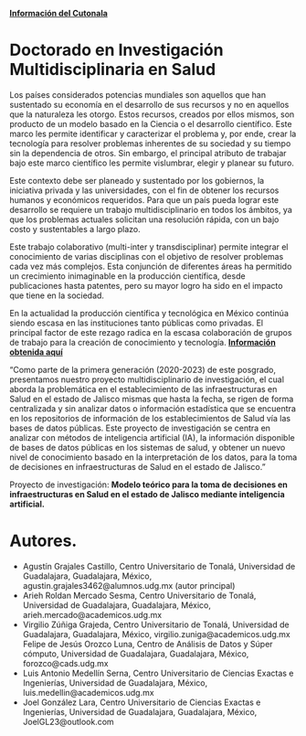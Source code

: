 [**Información del Cutonala**](http://www.cutonala.udg.mx/)

# Doctorado en Investigación Multidisciplinaria en Salud

Los países considerados potencias mundiales son aquellos que han sustentado su economía en el desarrollo de sus recursos y no en aquellos que la naturaleza les otorgo. Estos recursos, creados por ellos mismos, son producto de un modelo basado en la Ciencia o el desarrollo científico. Este marco les permite identificar y caracterizar el problema y, por ende, crear la tecnología para resolver problemas inherentes de su sociedad y su tiempo sin la dependencia de otros. Sin embargo, el principal atributo de trabajar bajo este marco científico les permite vislumbrar, elegir y planear su futuro.  

Este contexto debe ser planeado y sustentado por los gobiernos, la iniciativa privada y las universidades, con el fin de obtener los recursos humanos y económicos requeridos. Para que un país pueda lograr este desarrollo se requiere un trabajo multidisciplinario en todos los ámbitos, ya que los problemas actuales solicitan una resolución rápida, con un bajo costo y sustentables a largo plazo.

Este trabajo colaborativo (multi-inter y transdisciplinar) permite integrar el conocimiento de varias disciplinas con el objetivo de resolver problemas cada vez más complejos. Esta conjunción de diferentes áreas ha permitido un crecimiento inimaginable en la producción científica, desde publicaciones hasta patentes, pero su mayor logro ha sido en el impacto que tiene en la sociedad.

En la actualidad la producción científica y tecnológica en México continúa siendo escasa en las instituciones tanto públicas como privadas. El principal factor de este rezago radica en la escasa colaboración de grupos de trabajo para la creación de conocimiento y tecnología.
[**Información obtenida aquí**](http://www.cutonala.udg.mx/oferta-academica/DIMS)

“Como parte de la primera generación (2020-2023) de este posgrado, presentamos nuestro proyecto multidisciplinario de investigación, el cual aborda la problemática en el establecimiento de las infraestructuras en Salud en el estado de Jalisco mismas que hasta la fecha, se rigen de forma centralizada y sin analizar datos o información estadística que se encuentra en los repositorios de información de los establecimientos de Salud vía las bases de datos públicas. Este proyecto de investigación se centra en analizar con métodos de inteligencia artificial (IA), la información disponible de bases de datos públicas en los sistemas de salud, y obtener un nuevo nivel de conocimiento basado en la interpretación de los datos, para la toma de decisiones en infraestructuras de Salud en el estado de Jalisco.”

Proyecto de investigación: **Modelo teórico para la toma de decisiones en infraestructuras en Salud en el estado de Jalisco mediante inteligencia artificial.**

# Autores.

* Agustín Grajales Castillo, Centro Universitario de Tonalá, Universidad de Guadalajara, Guadalajara, México, agustin.grajales3462@alumnos.udg.mx (autor principal)
* Arieh Roldan Mercado Sesma, Centro Universitario de Tonalá, Universidad de Guadalajara, Guadalajara, México, arieh.mercado@academicos.udg.mx
* Virgilio Zúñiga Grajeda, Centro Universitario de Tonalá, Universidad de Guadalajara, Guadalajara, México, virgilio.zuniga@academicos.udg.mx
Felipe de Jesús Orozco Luna, Centro de Análisis de Datos y Súper cómputo, Universidad de Guadalajara, Guadalajara, México, forozco@cads.udg.mx
* Luis Antonio Medellín Serna, Centro Universitario de Ciencias Exactas e Ingenierías, Universidad de Guadalajara, México, luis.medellin@academicos.udg.mx
* Joel González Lara, Centro Universitario de Ciencias Exactas e Ingenierías, Universidad de Guadalajara, Guadalajara, México, 	JoelGL23@outlook.com